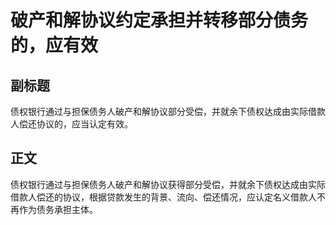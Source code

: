 # 破产和解协议约定承担并转移部分债务的，应有效
## 副标题
债权银行通过与担保债务人破产和解协议部分受偿，并就余下债权达成由实际借款人偿还协议的，应当认定有效。
## 正文
债权银行通过与担保债务人破产和解协议获得部分受偿，并就余下债权达成由实际借款人偿还的协议，根据贷款发生的背景、流向、偿还情况，应认定名义借款人不再作为债务承担主体。